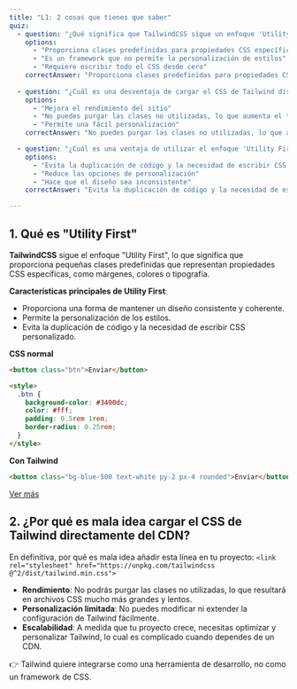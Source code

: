 ```yaml
---
title: "L1: 2 cosas que tienes que saber"
quiz:
  - question: "¿Qué significa que TailwindCSS sigue un enfoque 'Utility First'?"
    options:
      - "Proporciona clases predefinidas para propiedades CSS específicas"
      - "Es un framework que no permite la personalización de estilos"
      - "Requiere escribir todo el CSS desde cero"
    correctAnswer: "Proporciona clases predefinidas para propiedades CSS específicas"
    
  - question: "¿Cuál es una desventaja de cargar el CSS de Tailwind directamente desde un CDN?"
    options:
      - "Mejora el rendimiento del sitio"
      - "No puedes purgar las clases no utilizadas, lo que aumenta el tamaño del archivo CSS"
      - "Permite una fácil personalización"
    correctAnswer: "No puedes purgar las clases no utilizadas, lo que aumenta el tamaño del archivo CSS"

  - question: "¿Cuál es una ventaja de utilizar el enfoque 'Utility First' de TailwindCSS?"
    options:
      - "Evita la duplicación de código y la necesidad de escribir CSS personalizado"
      - "Reduce las opciones de personalización"
      - "Hace que el diseño sea inconsistente"
    correctAnswer: "Evita la duplicación de código y la necesidad de escribir CSS personalizado"

---
```


## 1. Qué es "Utility First"
**TailwindCSS** sigue el enfoque "Utility First", lo que significa que proporciona pequeñas clases predefinidas que representan propiedades CSS específicas, como márgenes, colores o tipografía. 

**Características principales de Utility First**:

- Proporciona una forma de mantener un diseño consistente y coherente.
- Permite la personalización de los estilos.
- Evita la duplicación de código y la necesidad de escribir CSS personalizado.

**CSS normal**

```html live
<button class="btn">Enviar</button>

<style>
  .btn {
    background-color: #3490dc;
    color: #fff;
    padding: 0.5rem 1rem;
    border-radius: 0.25rem;
  }
</style>
```


**Con Tailwind**

```html live
<button class="bg-blue-500 text-white py-2 px-4 rounded">Enviar</button>
```

[Ver más](https://tailwindcss.com/docs/utility-first)


## 2. ¿Por qué es mala idea cargar el CSS de Tailwind directamente del CDN?
En definitiva, por qué es mala idea añadir esta línea en tu proyecto:
``<link rel="stylesheet" href="https://unpkg.com/tailwindcss @^2/dist/tailwind.min.css">``

- **Rendimiento**: No podrás purgar las clases no utilizadas, lo que resultará en archivos CSS mucho más grandes y lentos.
- **Personalización limitada**: No puedes modificar ni extender la configuración de Tailwind fácilmente.
- **Escalabilidad**: A medida que tu proyecto crece, necesitas optimizar y personalizar Tailwind, lo cual es complicado cuando dependes de un CDN.

👉 Tailwind quiere integrarse como una herramienta de desarrollo, no como un framework de CSS.